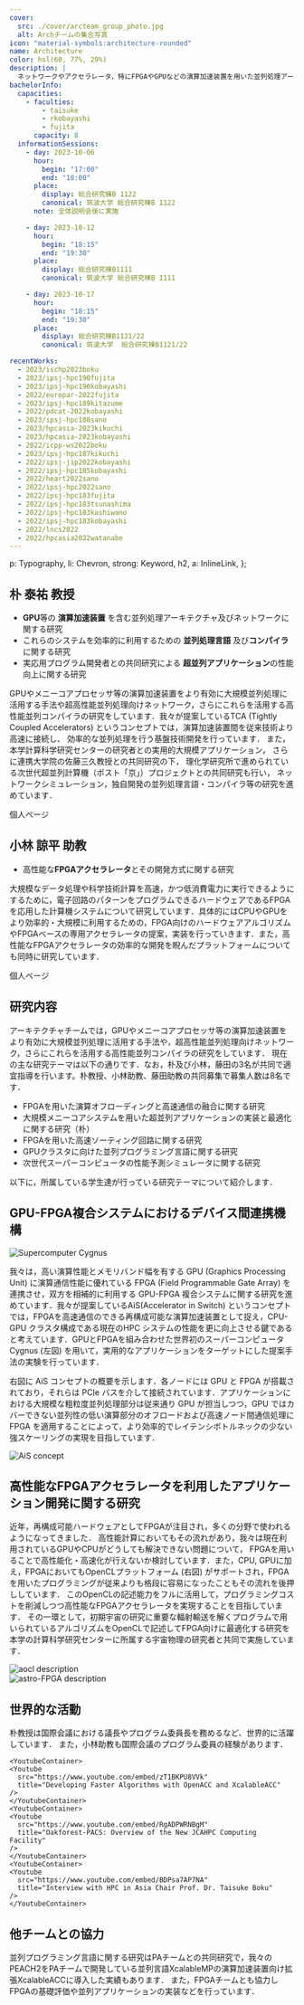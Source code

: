 ```yaml
---
cover:
  src: ./cover/arcteam_group_photo.jpg
  alt: Archチームの集合写真
icon: "material-symbols:architecture-rounded"
name: Architecture
color: hsl(60, 77%, 29%)
description: |
  ネットワークやアクセラレータ，特にFPGAやGPUなどの演算加速装置を用いた並列処理アーキテクチャとネットワークに関する研究を行っています
bachelorInfo:
  capacities:
    - faculties:
        - taisuke
        - rkobayashi
        - fujita
      capacity: 8
  informationSessions:
    - day: 2023-10-06
      hour:
        begin: "17:00"
        end: "18:00"
      place:
        display: 総合研究棟B 1122
        canonical: 筑波大学 総合研究棟B 1122
      note: 全体説明会後に実施

    - day: 2023-10-12
      hour:
        begin: "18:15"
        end: "19:30"
      place:
        display: 総合研究棟B1111
        canonical: 筑波大学 総合研究棟B 1111

    - day: 2023-10-17
      hour:
        begin: "18:15"
        end: "19:30"
      place:
        display: 総合研究棟B1121/22
        canonical: 筑波大学  総合研究棟B1121/22

recentWorks:
  - 2023/ischp2023boku
  - 2023/ipsj-hpc190fujita
  - 2023/ipsj-hpc190kobayashi
  - 2022/europar-2022fujita
  - 2023/ipsj-hpc189kitazume
  - 2022/pdcat-2022kobayashi
  - 2023/ipsj-hpc188sano
  - 2023/hpcasia-2023kikuchi
  - 2023/hpcasia-2023kobayashi
  - 2022/icpp-ws2022boku
  - 2023/ipsj-hpc187kikuchi
  - 2022/ipsj-jip2022kobayashi
  - 2022/ipsj-hpc185kobayashi
  - 2022/heart2022sano
  - 2022/ipsj-hpc2022sano
  - 2022/ipsj-hpc183fujita
  - 2022/ipsj-hpc183tsunashima
  - 2022/ipsj-hpc183kashiwano
  - 2022/ipsj-hpc183kobayashi
  - 2022/lncs2022
  - 2022/hpcasia2022watanabe
---
```



  p: Typography,
  li: Chevron,
  strong: Keyword,
  h2,
  a: InlineLink,
};

## 朴 泰祐 教授

- **GPU**等の **演算加速装置** を含む並列処理アーキテクチャ及びネットワークに関する研究
- これらのシステムを効率的に利用するための **並列処理言語** 及び**コンパイラ**に関する研究
- 実応用プログラム開発者との共同研究による **超並列アプリケーション**の性能向上に関する研究

GPUやメニーコアプロセッサ等の演算加速装置をより有効に大規模並列処理に活用する手法や超高性能並列処理向けネットワーク，さらにこれらを活用する高性能並列コンパイラの研究をしています．我々が提案しているTCA
(Tightly Coupled Accelerators)
というコンセプトでは，演算加速装置間を従来技術より高速に接続し、
効率的な並列処理を行う基盤技術開発を行っています．
また，本学計算科学研究センターの研究者との実用的大規模アプリケーション，
さらに連携大学院の佐藤三久教授との共同研究の下，
理化学研究所で進められている次世代超並列計算機（ポスト「京」）プロジェクトとの共同研究も行い，
ネットワークシミュレーション，独自開発の並列処理言語・コンパイラ等の研究を進めています．

<ReadMoreLink href="https://www.hpcs.cs.tsukuba.ac.jp/~taisuke/">
  個人ページ
</ReadMoreLink>

## 小林 諒平 助教

- 高性能な**FPGAアクセラレータ**とその開発方式に関する研究

大規模なデータ処理や科学技術計算を高速，かつ低消費電力に実行できるようにするために，電子回路のパターンをプログラムできるハードウェアであるFPGAを応用した計算機システムについて研究しています．具体的にはCPUやGPUをより効率的・大規模に利用するための，FPGA向けのハードウェアアルゴリズムやFPGAベースの専用アクセラレータの提案，実装を行っていきます．また，高性能なFPGAアクセラレータの効率的な開発を睨んだプラットフォームについても同時に研究しています．

<ReadMoreLink href="https://sites.google.com/site/ryokbya/">
  個人ページ
</ReadMoreLink>

## 研究内容

アーキテクチャチームでは，GPUやメニーコアプロセッサ等の演算加速装置をより有効に大規模並列処理に活用する手法や，超高性能並列処理向けネットワーク，さらにこれらを活用する高性能並列コンパイラの研究をしています．
現在の主な研究テーマは以下の通りです．なお，朴及び小林，藤田の3名が共同で適宜指導を行います。朴教授、小林助教、藤田助教の共同募集で募集人数は8名です．

- FPGAを用いた演算オフローディングと高速通信の融合に関する研究
- 大規模メニーコアシステムを用いた超並列アプリケーションの実装と最適化に関する研究（朴）
- FPGAを用いた高速ソーティング回路に関する研究
- GPUクラスタに向けた並列プログラミング言語に関する研究
- 次世代スーパーコンピュータの性能予測シミュレータに関する研究

以下に，所属している学生達が行っている研究テーマについて紹介します．

## GPU-FPGA複合システムにおけるデバイス間連携機構

<HStack template="40% 1fr">

<div class="img-container">
  <Image src={cygnus} alt="Supercomputer Cygnus" />
</div>

我々は，高い演算性能とメモリバンド幅を有する GPU (Graphics Processing Unit)
に演算通信性能に優れている FPGA (Field Programmable Gate Array)
を連携させ，双方を相補的に利用する GPU-FPGA
複合システムに関する研究を進めています．我々が提案しているAiS(Accelerator in
Switch)
というコンセプトでは，FPGAを高速通信のできる再構成可能な演算加速装置として捉え，CPU-GPU
クラスタ構成である現在のHPC
システムの性能を更に向上させる鍵であると考えています．GPUとFPGAを組み合わせた世界初のスーパーコンピュータCygnus
(左図)
を用いて，実用的なアプリケーションをターゲットにした提案手法の実験を行っています．

</HStack>

<HStack template="1fr 40%">

右図に AiS コンセプトの概要を示します．各ノードには GPU と FPGA
が搭載されており，それらは PCIe
バスを介して接続されています．アプリケーションにおける大規模な粗粒度並列処理部分は従来通り
GPU が担当しつつ，GPU
ではカバーできない並列性の低い演算部分のオフロードおよび高速ノード間通信処理に
FPGA
を適用することによって，より効率的でレイテンシボトルネックの少ない強スケーリングの実現を目指しています．

<div class="img-container">
  <Image src={aisConcept} alt="AiS concept" />
</div>

</HStack>

## 高性能なFPGAアクセラレータを利用したアプリケーション開発に関する研究

<HStack template="60% 1fr">

近年，再構成可能ハードウェアとしてFPGAが注目され，多くの分野で使われるようになってきました．
高性能計算においてもその流れがあり，我々は現在利用されているGPUやCPUがどうしても解決できない問題について，
FPGAを用いることで高性能化・高速化が行えないか検討しています．また，CPU,
GPUに加え，FPGAにおいてもOpenCLプラットフォーム (右図)
がサポートされ，FPGAを用いたプログラミングが従来よりも格段に容易になったこともその流れを後押ししています．
このOpenCLの記述能力をフルに活用して，プログラミングコストを削減しつつ高性能なFPGAアクセラレータを実現することを目指しています．
その一環として，初期宇宙の研究に重要な輻射輸送を解くプログラムで用いられているアルゴリズムをOpenCLで記述してFPGA向けに最適化する研究を本学の計算科学研究センターに所属する宇宙物理の研究者と共同で実施しています．

<VStack template="1fr 1fr">
  <div class="img-container">
    <Image src={aocl} alt="aocl description" />
  </div>
  <div class="img-container">
    <Image src={astroFpga} alt="astro-FPGA description" />
  </div>
</VStack>

</HStack>

## 世界的な活動

朴教授は国際会議における議長やプログラム委員長を務めるなど、世界的に活躍しています．
また，小林助教も国際会議のプログラム委員の経験があります．

<Box mode="v" p="1rem">
  <VStack template="1fr 1fr 1fr">

    <YoutubeContainer>
    <Youtube
      src="https://www.youtube.com/embed/zT1BKPU8VVk"
      title="Developing Faster Algorithms with OpenACC and XcalableACC"
    />
    </YoutubeContainer>
    <YoutubeContainer>
    <Youtube
      src="https://www.youtube.com/embed/RgADPWRNBgM"
      title="Oakforest-PACS: Overview of the New JCAHPC Computing Facility"
    />
    </YoutubeContainer>
    <YoutubeContainer>
    <Youtube
      src="https://www.youtube.com/embed/BDPsa7AP7NA"
      title="Interview with HPC in Asia Chair Prof. Dr. Taisuke Boku"
    />
    </YoutubeContainer>

  </VStack>
</Box>

## 他チームとの協力

並列プログラミング言語に関する研究はPAチームとの共同研究で，我々のPEACH2をPAチームで開発している並列言語XcalableMPの演算加速装置向け拡張XcalableACCに導入した実績もあります．
また，FPGAチームとも協力しFPGAの基礎評価や並列アプリケーションの実装などを行っています．
